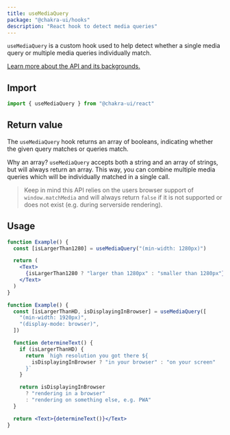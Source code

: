 ```yaml
---
title: useMediaQuery
package: "@chakra-ui/hooks"
description: "React hook to detect media queries"
---
```


`useMediaQuery` is a custom hook used to help detect whether a single media query or multiple media queries individually match.

[Learn more about the API and its backgrounds.](https://developer.mozilla.org/en-US/docs/Web/API/Window/matchMedia)

## Import

```js
import { useMediaQuery } from "@chakra-ui/react"
```

## Return value

The `useMediaQuery` hook returns an array of booleans, indicating whether the given query matches or queries match.

Why an array? `useMediaQuery` accepts both a string and an array of strings, but will always return an array. This way, you can combine multiple media queries which will be individually matched in a single call.

> Keep in mind this API relies on the users browser support of `window.matchMedia` and will always return `false` if it is not supported or does not exist (e.g. during serverside rendering).

## Usage

```jsx
function Example() {
  const [isLargerThan1280] = useMediaQuery("(min-width: 1280px)")

  return (
    <Text>
      {isLargerThan1280 ? "larger than 1280px" : "smaller than 1280px"}
    </Text>
  )
}
```

```jsx
function Example() {
  const [isLargerThanHD, isDisplayingInBrowser] = useMediaQuery([
    "(min-width: 1920px)",
    "(display-mode: browser)",
  ])

  function determineText() {
    if (isLargerThanHD) {
      return `high resolution you got there ${
        isDisplayingInBrowser ? "in your browser" : "on your screen"
      }`
    }

    return isDisplayingInBrowser
      ? "rendering in a browser"
      : "rendering on something else, e.g. PWA"
  }

  return <Text>{determineText()}</Text>
}
```
